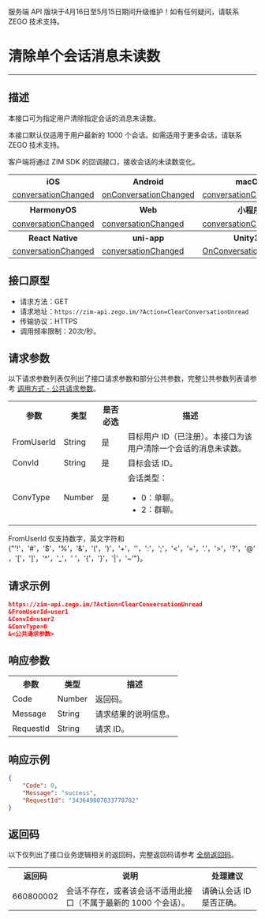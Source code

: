 <Warning title="警告">服务端 API 版块于4月16日至5月15日期间升级维护！如有任何疑问，请联系 ZEGO 技术支持。</Warning>
# 清除单个会话消息未读数

---

## 描述

本接口可为指定用户清除指定会话的消息未读数。

<Note title="说明">本接口默认仅适用于用户最新的 1000 个会话。如需适用于更多会话，请联系 ZEGO 技术支持。</Note>

客户端将通过 ZIM SDK 的回调接口，接收会话的未读数变化。

<table>
  <colgroup>
    <col />
    <col />
    <col />
    <col />
    <col />
    <col />
    <col />
    <col />
    <col />
  </colgroup>
<tbody><tr>
<th>iOS</th>
<th>Android</th>
<th>macOS</th>
<th>Windows</th>
</tr>
<tr>
<td><a href="https://doc-zh.zego.im/article/api?doc=zim_API~objective-c_ios~protocol~ZIMEventHandler#zim-group-member-info-updated-operated-info-group-id" target="_blank" rel="noopener">conversationChanged</a></td>
<td><a href="https://doc-zh.zego.im/article/api?doc=zim_API~java_android~class~ZIMEventHandler#on-conversation-changed" target="_blank" rel="noopener">onConversationChanged</a></td>
<td><a href="https://doc-zh.zego.im/article/api?doc=zim_API~objective-c_macos~protocol~ZIMEventHandler#zim-group-member-info-updated-operated-info-group-id" target="_blank" rel="noopener">conversationChanged</a></td>
<td><a href="https://doc-zh.zego.im/article/api?doc=zim_API~cpp_windows~class~ZIMEventHandler#on-conversation-changed" target="_blank" rel="noopener">onConversationChanged</a></td>
</tr>
<tr>
<th>HarmonyOS</th>
<th>Web</th>
<th>小程序</th>
<th>Flutter</th>
</tr>
<tr>
<td><a href="https://doc-zh.zego.im/article/api?doc=zim_API~javascript_harmony~interface~ZIMEventHandler#conversation-changed" target="_blank" rel="noopener">conversationChanged</a></td>
<td><a href="https://doc-zh.zego.im/article/api?doc=zim_API~javascript_web~interface~ZIMEventHandler#conversation-changed" target="_blank" rel="noopener">conversationChanged</a></td>
<td><a href="https://doc-zh.zego.im/article/api?doc=zim_API~javascript_wxxcx~interface~ZIMEventHandler#conversation-changed" target="_blank" rel="noopener">conversationChanged</a></td>
<td><a href="https://pub.dev/documentation/zego_zim/latest/zego_zim/ZIMEventHandler/onConversationChanged.html" target="_blank" rel="noopener">onConversationChanged</a></td>
</tr>
<tr>
<th>React Native</th>
<th>uni-app</th>
<th>Unity3D</th>
<th></th>
</tr>
<tr>
<td><a href="https://doc-zh.zego.im/article/api?doc=zim_API~javascript_react-native~interface~ZIMEventHandler#conversation-changed" target="_blank" rel="noopener">conversationChanged</a></td>
<td><a href="https://doc-zh.zego.im/article/api?doc=zim_API~javascript_uni-app~interface~ZIMEventHandler#group-application-updated" target="_blank" rel="noopener">conversationChanged</a></td>
<td><a href="https://doc-zh.zego.im/article/api?doc=zim_API~cs_unity3d~class~ZIMEventHandler#on-conversation-changed" target="_blank" rel="noopener">OnConversationChanged</a></td>
<td></td>
</tr>
</tbody></table>

## 接口原型

- 请求方法：GET
- 请求地址：`https://zim-api.zego.im/?Action=ClearConversationUnread`
- 传输协议：HTTPS
- 调用频率限制：20次/秒。

## 请求参数

以下请求参数列表仅列出了接口请求参数和部分公共参数，完整公共参数列表请参考 [调用方式 - 公共请求参数](../Accessing%20Server%20APIs.mdx#2-公共参数)。

<table>
<tbody><tr>
<th>参数</th>
<th>类型</th>
<th>是否必选</th>
<th>描述</th>
</tr>
<tr>
<td>FromUserId</td>
<td>String</td>
<td>是</td>
<td>目标用户 ID（已注册）。本接口为该用户清除一个会话的消息未读数。</td>
</tr>
<tr>
<td>ConvId</td>
<td>String</td>
<td>是</td>
<td>目标会话 ID。</td>
</tr>
<tr>
<td>ConvType</td>
<td>Number</td>
<td>是</td>
<td>会话类型：<ul><li>0：单聊。</li><li>2：群聊。</li></ul></td>
</tr>
</tbody></table>


<Note title="说明">

FromUserId 仅支持数字，英文字符和 {"'!'，'#'，'$'，'%'，'&'，'('，')'，'+'，''，':'，';'，'<'，'='，'.'，'>'，'?'，'@'，'['，']'，'^'，'_'，' '，'{'，'}'，'|'，'~'"}。
</Note>

## 请求示例

```json
https://zim-api.zego.im/?Action=ClearConversationUnread
&FromUserId=user1
&ConvId=user2
&ConvType=0
&<公共请求参数>
```

## 响应参数

<table>
  <colgroup>
    <col />
    <col />
    <col />
  </colgroup>
<tbody><tr data-row-level="1">
<th>参数</th>
<th>类型</th>
<th>描述</th>
</tr>
<tr data-row-level="2">
<td>Code</td>
<td>Number</td>
<td>返回码。</td>
</tr>
<tr data-row-level="3">
<td>Message</td>
<td>String</td>
<td>请求结果的说明信息。</td>
</tr>
<tr data-row-level="4">
<td>RequestId</td>
<td>String</td>
<td>请求 ID。</td>
</tr>
</tbody></table>

## 响应示例

```json
{
    "Code": 0,
    "Message": "success",
    "RequestId": "343649807833778782"
}
```


## 返回码

以下仅列出了接口业务逻辑相关的返回码，完整返回码请参考 [全局返回码](../Return%20codes.mdx)。

<table>
<tbody><tr>
<th>返回码</th>
<th>说明</th>
<th>处理建议</th>
</tr>
<tr>
<td>660800002</td>
<td>会话不存在，或者该会话不适用此接口（不属于最新的 1000 个会话）。</td>
<td>请确认会话 ID 是否正确。</td>
</tr>
</tbody></table>
